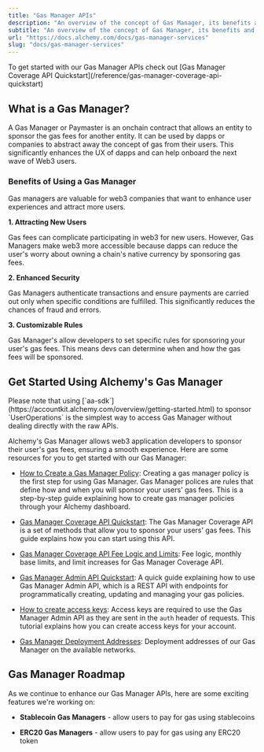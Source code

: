 ```yaml
---
title: "Gas Manager APIs"
description: "An overview of the concept of Gas Manager, its benefits and Alchemy's Gas Manager APIs."
subtitle: "An overview of the concept of Gas Manager, its benefits and Alchemy's Gas Manager APIs."
url: "https://docs.alchemy.com/docs/gas-manager-services"
slug: "docs/gas-manager-services"
---
```


<Check>
  To get started with our Gas Manager APIs check out [Gas Manager Coverage API Quickstart](/reference/gas-manager-coverage-api-quickstart)
</Check>

## What is a Gas Manager?

A Gas Manager or Paymaster is an onchain contract that allows an entity to sponsor the gas fees for another entity. It can be used by dapps or companies to abstract away the concept of gas from their users. This significantly enhances the UX of dapps and can help onboard the next wave of Web3 users.

### Benefits of Using a Gas Manager

Gas managers are valuable for web3 companies that want to enhance user experiences and attract more users.

**1. Attracting New Users**

Gas fees can complicate participating in web3 for new users. However, Gas Managers make web3 more accessible because dapps can reduce the user's worry about owning a chain's native currency by sponsoring gas fees.

**2. Enhanced Security**

Gas Managers authenticate transactions and ensure payments are carried out only when specific conditions are fulfilled. This significantly reduces the chances of fraud and errors.

**3. Customizable Rules**

Gas Manager's allow developers to set specific rules for sponsoring your user's gas fees. This means devs can determine when and how the gas fees will be sponsored.

## Get Started Using Alchemy's Gas Manager

<Info>
  Please note that using [`aa-sdk`](https://accountkit.alchemy.com/overview/getting-started.html) to sponsor `UserOperations` is the simplest way to access Gas Manager without dealing directly with the raw APIs.
</Info>

Alchemy's Gas Manager allows web3 application developers to sponsor their user's gas fees, ensuring a smooth experience. Here are some resources for you to get started with our Gas Manager:

* [How to Create a Gas Manager Policy](/docs/setup-a-gas-manager-policy): Creating a gas manager policy is the first step for using Gas Manager. Gas Manager polices are rules that define how and when you will sponsor your users' gas fees. This is a step-by-step guide explaining how to create gas manager policies through your Alchemy dashboard.

* [Gas Manager Coverage API Quickstart](/reference/gas-manager-coverage-api-quickstart): The Gas Manager Coverage API is a set of methods that allow you to sponsor your users' gas fees. This guide explains how you can start using this API.

* [Gas Manager Coverage API Fee Logic and Limits](/reference/gas-manager-coverage-api-pricing): Fee logic, monthly base limits, and limit increases for Gas Manager Coverage API.

* [Gas Manager Admin API Quickstart](/reference/gas-manager-admin-api-quickstart): A quick guide explaining how to use Gas Manager Admin API, which is a REST API with endpoints for programmatically creating, updating and managing your gas policies.

* [How to create access keys](/docs/how-to-create-access-keys): Access keys are required to use the Gas Manager Admin API as they are sent in the `auth` header of requests. This tutorial explains how you can create access keys for your account.

* [Gas Manager Deployment Addresses](/reference/gas-manager-deployment-addresses): Deployment addresses of our Gas Manager on the available networks.

## Gas Manager Roadmap

As we continue to enhance our Gas Manager APIs, here are some exciting features we're working on:

* **Stablecoin Gas Managers** - allow users to pay for gas using stablecoins

* **ERC20 Gas Managers** - allow users to pay for gas using any ERC20 token
